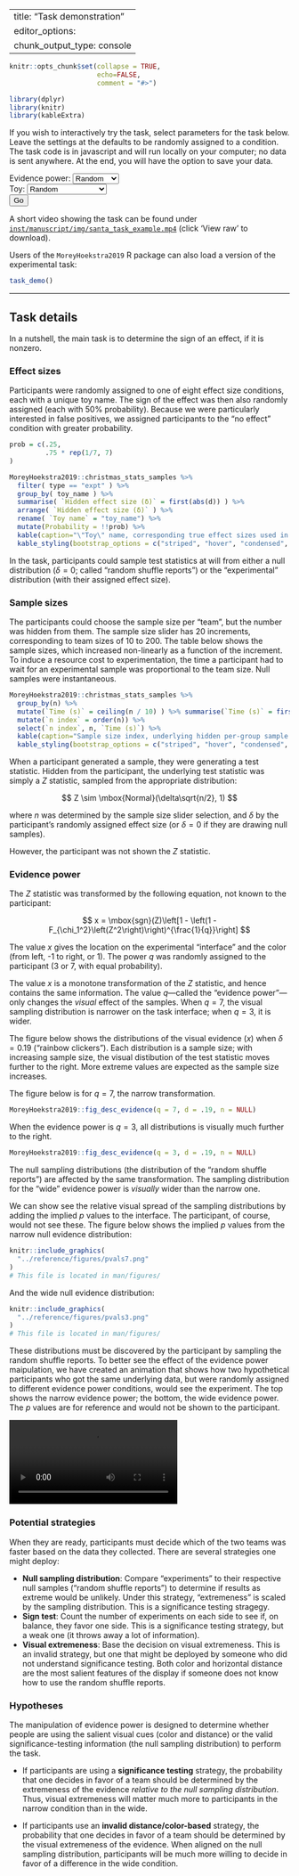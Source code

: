 
---
title: "Task demonstration"
editor_options: 
  chunk_output_type: console
---

```r
knitr::opts_chunk$set(collapse = TRUE, 
                      echo=FALSE,
                      comment = "#>")

library(dplyr)
library(knitr)
library(kableExtra)
```

If you wish to interactively try the task, select parameters for the task below. Leave the settings at the defaults to be randomly assigned to a condition. The task code is in javascript and will run locally on your computer; no data is sent anywhere. At the end, you will have the option to save your data.

<form target = "_blank" action="../extras/task.html" method="get">
	Evidence power:
	<select name="q">
  		<option value="">Random</option>
  		<option value="3">3 (wide)</option>
  		<option value="7">7 (narrow)</option>
	</select>
	<br/>
	Toy:
	<select name="toy_name">
  		<option value="">Random</option>
  		<option value="whizbang balls">whizbang balls</option>
  		<option value="constructo bricks">constructo bricks</option>
  		<option value="rainbow clickers">rainbow clickers</option>
  		<option value="doodle noodles">doodle noodles</option>
   		<option value="singing bling rings">singing bling rings</option>
   	  	<option value="brahma buddies">brahma buddies</option>
   	  	<option value="magic colorclay">magic colorclay</option>
   	  	<option value="moon-candy makers">moon-candy makers</option>
	</select>
  <br/>
  <input type="submit" value="Go">
</form>

A short video showing the task can be found under [`inst/manuscript/img/santa_task_example.mp4`](https://github.com/richarddmorey/Morey_Hoekstra_StatCognition/blob/master/inst/manuscript/img/santa_task_example.mp4)  (click 'View raw' to download).

Users of the `MoreyHoekstra2019` R package can also load a version of the experimental task:

``` r
task_demo()
```


-------

## Task details

In a nutshell, the main task is to determine the sign of an effect, if it is nonzero. 


### Effect sizes

Participants were randomly assigned to one of eight effect size conditions, each with a unique toy name. The sign of the effect was then also randomly assigned (each with 50% probability). Because we were particularly interested in false positives, we assigned participants to the "no effect" condition with greater probability.


```r
prob = c(.25, 
         .75 * rep(1/7, 7)
)

MoreyHoekstra2019::christmas_stats_samples %>% 
  filter( type == "expt" ) %>%
  group_by( toy_name ) %>%
  summarise( `Hidden effect size (δ)` = first(abs(d)) ) %>%
  arrange( `Hidden effect size (δ)` ) %>%
  rename( `Toy name` = "toy_name") %>%
  mutate(Probability = !!prob) %>%
  kable(caption="\"Toy\" name, corresponding true effect sizes used in the study (in standard deviation units) and the probability that a participant would be randomly assigned to that effect size.", digits = 2) %>%
  kable_styling(bootstrap_options = c("striped", "hover", "condensed", "responsive"), full_width = FALSE, position = "float_right", font_size = 16)

```

In the task, participants could sample test statistics at will from either a null distribution ($\delta=0$; called "random shuffle reports") or the "experimental" distribution (with their assigned effect size). 

### Sample sizes

The participants could choose the sample size per "team", but the number was hidden from them. The sample size slider has 20 increments, corresponding to team sizes of 10 to 200. The table below shows the sample sizes, which increased non-linearly as a function of the increment. To induce a resource cost to experimentation, the time a participant had to wait for an experimental sample was proportional to the team size. Null samples were instantaneous.

```r
MoreyHoekstra2019::christmas_stats_samples %>% 
  group_by(n) %>%
  mutate(`Time (s)` = ceiling(n / 10) ) %>% summarise(`Time (s)` = first(`Time (s)`)) %>% 
  mutate(`n index` = order(n)) %>%
  select(`n index`, n, `Time (s)`) %>%
  kable(caption="Sample size index, underlying hidden per-group sample size, and corresponding time delay in seconds taken to return the experimental result, if the result requested was an experimental sample. Random shuffle reports were returned instantaneously.", digits = 2) %>%
  kable_styling(bootstrap_options = c("striped", "hover", "condensed", "responsive"), full_width = FALSE, position = "float_right", font_size = 16)

```
When a participant generated a sample, they were generating a test statistic. Hidden from the participant, the underlying test statistic was simply a $Z$ statistic, sampled from the appropriate distribution:

$$ Z \sim \mbox{Normal}(\delta\sqrt{n/2}, 1) $$

where $n$ was determined by the sample size slider selection, and $\delta$ by the participant's randomly assigned effect size (or $\delta=0$ if they are drawing null samples).

However, the participant was not shown the $Z$ statistic.

### Evidence power

The $Z$ statistic was transformed by the following equation, not known to the participant:

$$ x = \mbox{sgn}(Z)\left[1 - \left(1 - F_{\chi_1^2}\left(Z^2\right)\right)^{\frac{1}{q}}\right] $$

The value $x$ gives the location on the experimental "interface" and the color (from left, -1 to right, or 1). The power $q$ was randomly assigned to the participant (3 or 7, with equal probability).

The value $x$ is a monotone transformation of the $Z$ statistic, and hence contains the same information. The value $q$&mdash;called the "evidence power"&mdash;only changes the *visual* effect of the samples. When $q=7$, the visual sampling distribution is narrower on the task interface; when $q=3$, it is wider.

The figure below shows the distributions of the visual evidence ($x$) when $\delta=0.19$ ("rainbow clickers"). Each distribution is a sample size; with increasing sample size, the visual distibution of the test statistic moves further to the right. More extreme values are expected as the sample size increases.

The figure below is for $q=7$, the narrow transformation.

```r
MoreyHoekstra2019::fig_desc_evidence(q = 7, d = .19, n = NULL)
```

When the evidence power is $q=3$, all distributions is visually much further to the right.

```r
MoreyHoekstra2019::fig_desc_evidence(q = 3, d = .19, n = NULL)
```

The null sampling distributions (the distribution of the "random shuffle reports") are affected by the same transformation. The sampling distribution for the "wide" evidence power is *visually* wider than the narrow one.

We can show see the relative visual spread of the sampling distributions by adding the implied $p$ values to the interface. The participant, of course, would not see these. The figure below shows the implied $p$ values from the narrow null evidence distribution:


```r
knitr::include_graphics(
  "../reference/figures/pvals7.png"
)
# This file is located in man/figures/
```

And the wide null evidence distribution:

```r
knitr::include_graphics(
  "../reference/figures/pvals3.png"
)
# This file is located in man/figures/
```

These distributions must be discovered by the participant by sampling the random shuffle reports. To better see the effect of the evidence power maipulation, we have created an animation that shows how two hypothetical participants who got the same underlying data, but were randomly assigned to different evidence power conditions, would see the experiment. The top shows the narrow evidence power; the bottom, the wide evidence power. The $p$ values are for reference and would not be shown to the participant. 

<video style="width: 60%" controls>
  <!-- This file is located in man/figures/ -->
  <source src="../reference/figures/double_ani.mp4" type="video/mp4">
</video>

### Potential strategies

When they are ready, participants must decide which of the two teams was faster based on the data they collected. There are several strategies one might deploy:

* **Null sampling distribution**: Compare "experiments" to their respective null samples ("random shuffle reports") to determine if results as extreme would be unlikely. Under this strategy, "extremeness" is scaled by the sampling distribution. This is a significance testing stragegy.
* **Sign test**: Count the number of experiments on each side to see if, on balance, they favor one side. This is a significance testing strategy, but a weak one (it throws away a lot of information).
* **Visual extremeness**: Base the decision on visual extremeness. This is an invalid strategy, but one that might be deployed by someone who did not understand significance testing. Both color and horizontal distance are the most salient features of the display if someone does not know how to use the random shuffle reports.

### Hypotheses

The manipulation of evidence power is designed to determine whether people are using the salient visual cues (color and distance) or the valid significance-testing information (the null sampling distribution) to perform the task. 

* If participants are using a **significance testing** strategy, the probability that one decides in favor of a team should be determined by the extremeness of the evidence *relative to the null sampling distribution*. Thus, visual extremeness will matter much more to participants in the narrow condition than in the wide.

* If participants use an **invalid distance/color-based** strategy, the probability that one decides in favor of a team should be determined by the visual extremeness of the evidence. When aligned on the null sampling distribution, participants will be much more willing to decide in favor of a difference in the wide condition.





